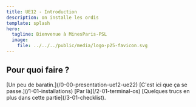 ```yaml
---
title: UE12 - Introduction
description: on installe les ordis
template: splash
hero:
  tagline: Bienvenue à MinesParis-PSL
  image:
    file: ../../../public/media/logo-p25-favicon.svg
---
```



## Pour quoi faire ?

<CardGrid>
	<Card title="introduction" icon="information">
		[Un peu de baratin.](/0-00-presentation-ue12-ue22)
	</Card>
	<Card title="les installations" icon="seti:config">
		[C'est ici que ça se passe.](/1-01-installations)
	</Card>
	<Card title="comment on se sert des outils" icon="seti:python">
		[Par là](/2-01-terminal-os)
	</Card>
	<Card title="compléments" icon="open-book">
		[Quelques trucs en plus dans cette partie](/3-01-checklist).
	</Card>
</CardGrid>
